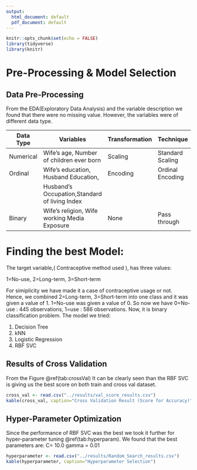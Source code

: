 ```yaml
---
output:
  html_document: default
  pdf_document: default
---
```

```r
knitr::opts_chunk$set(echo = FALSE)
library(tidyverse)
library(knitr)
```

# Pre-Processing & Model Selection 

## Data Pre-Processing
From the EDA(Exploratory Data Analysis) and the variable description we found that there were no missing value. However, the variables were of different data type.


| Data Type                  | Variables                                      | Transformation | Technique           |
| -------------------------- | ---------------------------------------------- | -------------- |  -------------------|
| Numerical                  | Wife's age,   Number of children ever born     | Scaling        | Standard Scaling    |
| Ordinal                    | Wife's education, Husband Education,           | Encoding       | Ordinal Encoding    |
|                            | Husband's Occupation,Standard of living Index  |                |                     |
| Binary                     | Wife's religion, Wife working Media Exposure   | None           | Pass through        |


# Finding the best Model:

The target variable,( Contraceptive method used ), has three values:

1=No-use, 2=Long-term, 3=Short-term

For simiplicity we have made it a case of contraceptive usage or not. Hence, we combined 2=Long-term, 3=Short-term into one class and it was given a value of 1.  1=No-use was given a value of 0.
So now we have  0=No-use : 445 observations, 1=use : 586 observations. Now, it is binary classification problem. The model we tried:

1. Decision Tree
2. kNN
3. Logistic Regression
4. RBF SVC

## Results of Cross Validation
From the Figure \@ref(tab:crossVal) It can be clearly seen than the RBF SVC is giving us the best score on both train and cross val dataset.

```r
cross_val <- read.csv("../results/val_score_results.csv") 
kable(cross_val, caption="Cross Validation Result (Score for Accuracy)")
```


## Hyper-Parameter Optimization
Since the performance of RBF SVC was the best we took it further for hyper-parameter tuning \@ref(tab:hyperparam). We found that the best parameters are:
C= 10.0
gamma = 0.01

```r
hyperparameter <- read.csv("../results/Random_Search_results.csv") 
kable(hyperparameter, caption="Hyperparameter Selection")
```
